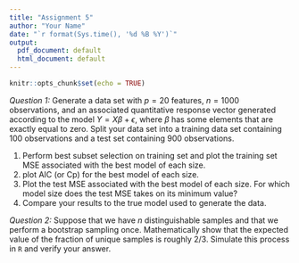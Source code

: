 ```yaml
---
title: "Assignment 5"
author: "Your Name"
date: "`r format(Sys.time(), '%d %B %Y')`"
output:
  pdf_document: default
  html_document: default
---
```


```r
knitr::opts_chunk$set(echo = TRUE)
```

*Question 1:* Generate a data set with $p = 20$ features, $n = 1000$ observations, and an associated quantitative response vector generated according to the model $Y = X\beta + \epsilon$, where $\beta$ has some elements that are exactly equal to zero. Split your data set into a training data set containing $100$ observations and a test set containing $900$ observations.

1. Perform best subset selection on training set and plot the training set MSE associated with the best model of each size.
1. plot AIC (or Cp) for the best model of each size.
1. Plot the test MSE associated with the best model of each size. For which model size does the test MSE takes on its minimum value?
1. Compare your results to the true model used to generate the data.

*Question 2:* Suppose that we have $n$ distinguishable samples and that we perform a bootstrap sampling once. Mathematically show that the expected value of the fraction of unique samples is roughly $2/3$. Simulate this process in `R` and verify your answer.

